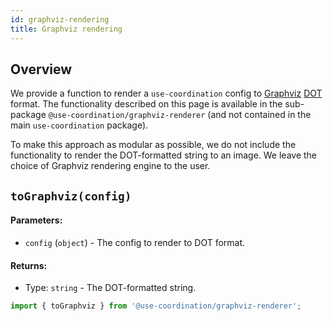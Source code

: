 ```yaml
---
id: graphviz-rendering
title: Graphviz rendering
---
```


## Overview

We provide a function to render a `use-coordination` config to [Graphviz](https://graphviz.org/) [DOT](https://graphviz.org/doc/info/lang.html) format.
The functionality described on this page is available in the sub-package `@use-coordination/graphviz-renderer` (and not contained in the main `use-coordination` package).


To make this approach as modular as possible, we do not include the functionality to render the DOT-formatted string to an image.
We leave the choice of Graphviz rendering engine to the user.

## `toGraphviz(config)`

#### Parameters:

- `config` (`object`) - The config to render to DOT format.

#### Returns:

- Type: `string` - The DOT-formatted string.

```js
import { toGraphviz } from '@use-coordination/graphviz-renderer';
```


